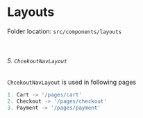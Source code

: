 <h1 className="text-primary">Layouts</h1>

Folder location: `src/components/layouts`

<br />

###### 5. `ChcekoutNavLayout`

`ChcekoutNavLayout` is used in following pages

```ts
1. Cart -> '/pages/cart'
2. Checkout -> '/pages/checkout'
3. Payment -> '/pages/payment'
```
